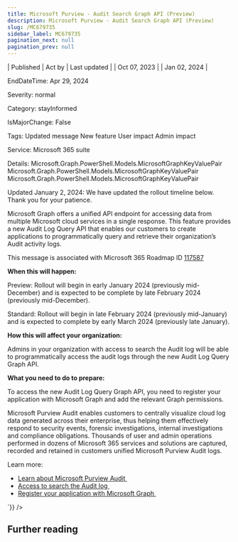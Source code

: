 ```yaml
---
title: Microsoft Purview - Audit Search Graph API (Preview)
description: Microsoft Purview - Audit Search Graph API (Preview)
slug: /MC679735
sidebar_label: MC679735
pagination_next: null
pagination_prev: null
---
```



| Published | Act by | Last updated |
| Oct 07, 2023 |  | Jan 02, 2024 |

EndDateTime: Apr 29, 2024

Severity: normal

Category: stayInformed

IsMajorChange: False

Tags: Updated message New feature User impact Admin impact

Service: Microsoft 365 suite

Details: Microsoft.Graph.PowerShell.Models.MicrosoftGraphKeyValuePair Microsoft.Graph.PowerShell.Models.MicrosoftGraphKeyValuePair Microsoft.Graph.PowerShell.Models.MicrosoftGraphKeyValuePair

<div dangerouslySetInnerHTML={{__html:`
<p>Updated January 2, 2024: We have updated the rollout timeline below. Thank you for your patience.</p><p>Microsoft Graph offers a unified API endpoint for accessing data from multiple Microsoft cloud services in a single response. This feature provides a new Audit Log Query API that enables our customers to create applications to programmatically query and retrieve their organization’s Audit activity logs.&nbsp;<br></p><p></p>
<p>This message is associated with Microsoft 365 Roadmap ID <a href="https://www.microsoft.com/microsoft-365/roadmap?filters=&amp;searchterms=117587" target="_blank">117587</a></p>
<p><b>When this will happen:</b></p><p>Preview: Rollout will begin in early January 2024 (previously mid-December) and is expected to be complete by late February 2024 (previously mid-December).</p><p>Standard: Rollout will begin in late February 2024 (previously mid-January) and is expected to complete by early March 2024 (previously late January).</p>

<p><b>How this will affect your organization:</b></p>

<p>Admins in your organization with access to search the Audit log will be able to programmatically access the audit logs through the new Audit Log Query Graph API.</p>
<p><b>What you need to do to prepare:</b></p>
<p>To access the new Audit Log Query Graph API, you need to register your application with Microsoft Graph and add the relevant Graph permissions.</p><p>Microsoft Purview Audit enables customers to centrally visualize cloud log data generated across their enterprise, thus helping them effectively respond to security events, forensic investigations, internal investigations and compliance obligations. Thousands of user and admin operations performed in dozens of Microsoft 365 services and solutions are captured, recorded and retained in customers unified Microsoft Purview Audit logs.&nbsp;<br></p><p>Learn more: </p><ul><li><a href="https://learn.microsoft.com/purview/audit-solutions-overview" target="_blank">Learn about Microsoft Purview Audit&nbsp;</a></li><li><a href="https://learn.microsoft.com/purview/audit-standard-setup#step-2-assign-permissions-to-search-the-audit-log" target="_blank">Access to search the Audit log&nbsp;</a><br></li><li><a href="https://learn.microsoft.com/graph/use-the-api" target="_blank">Register your application with Microsoft Graph&nbsp;</a></li></ul><p></p>
`}} />

## Further reading
